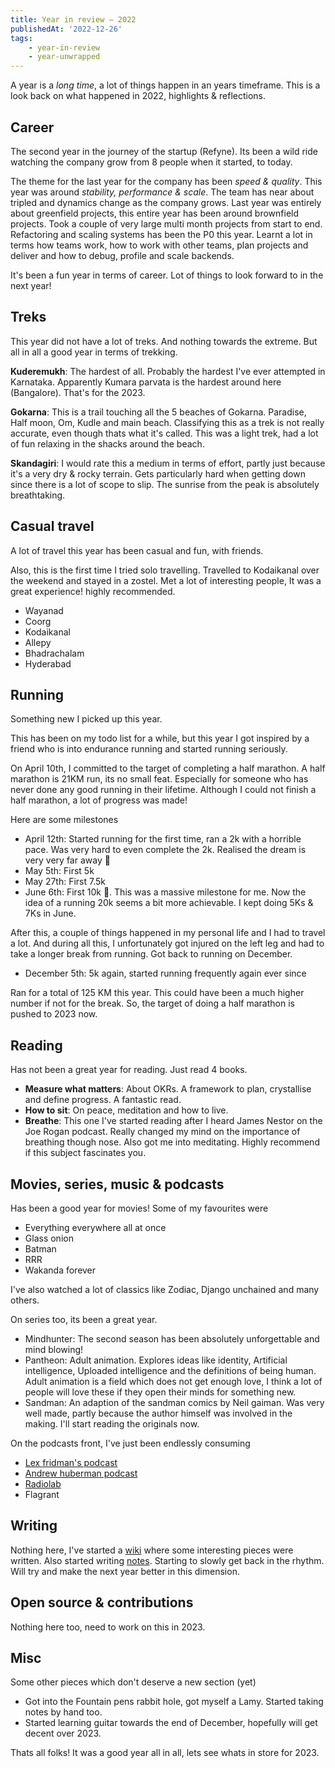 ```yaml
---
title: Year in review — 2022
publishedAt: '2022-12-26'
tags:
    - year-in-review
    - year-unwrapped
---
```


A year is a _long time_, a lot of things happen in an years timeframe. This is a look back on what happened in 2022, highlights & reflections.

## Career

The second year in the journey of the startup (Refyne). Its been a wild ride watching the company grow from 8 people when it started, to today.

The theme for the last year for the company has been _speed & quality_. This year was around _stability, performance & scale_. The team has near about tripled and dynamics change as the company grows.
Last year was entirely about greenfield projects, this entire year has been around brownfield projects. Took a couple of very large multi month projects from start to end. Refactoring and scaling systems has been the P0 this year. Learnt a lot in terms how teams work, how to work with other teams, plan projects and deliver and how to debug, profile and scale backends.

It's been a fun year in terms of career. Lot of things to look forward to in the next year!

## Treks

This year did not have a lot of treks. And nothing towards the extreme. But all in all a good year in terms of trekking.

**Kuderemukh**: The hardest of all. Probably the hardest I've ever attempted in Karnataka. Apparently Kumara parvata is the hardest around here (Bangalore). That's for the 2023.

**Gokarna**: This is a trail touching all the 5 beaches of Gokarna. Paradise, Half moon, Om, Kudle and main beach. Classifying this as a trek is not really accurate, even though thats what it's called. This was a light trek, had a lot of fun relaxing in the shacks around the beach.

**Skandagiri**: I would rate this a medium in terms of effort, partly just because it's a very dry & rocky terrain. Gets particularly hard when getting down since there is a lot of scope to slip. The sunrise from the peak is absolutely breathtaking.

## Casual travel

A lot of travel this year has been casual and fun, with friends.

Also, this is the first time I tried solo travelling. Travelled to Kodaikanal over the weekend and stayed in a zostel. Met a lot of interesting people, It was a great experience! highly recommended.

-   Wayanad
-   Coorg
-   Kodaikanal
-   Allepy
-   Bhadrachalam
-   Hyderabad

## Running

Something new I picked up this year.

This has been on my todo list for a while, but this year I got inspired by a friend who is into endurance running and started running seriously.

On April 10th, I committed to the target of completing a half marathon. A half marathon is 21KM run, its no small feat. Especially for someone who has never done any good running in their lifetime. Although I could not finish a half marathon, a lot of progress was made!

Here are some milestones

-   April 12th: Started running for the first time, ran a 2k with a horrible pace. Was very hard to even complete the 2k. Realised the dream is very very far away 🤣
-   May 5th: First 5k
-   May 27th: First 7.5k
-   June 6th: First 10k 🥳. This was a massive milestone for me. Now the idea of a running 20k seems a bit more achievable. I kept doing 5Ks & 7Ks in June.

After this, a couple of things happened in my personal life and I had to travel a lot. And during all this, I unfortunately got injured on the left leg and had to take a longer break from running. Got back to running on December.

-   December 5th: 5k again, started running frequently again ever since

Ran for a total of 125 KM this year. This could have been a much higher number if not for the break. So, the target of doing a half marathon is pushed to 2023 now.

## Reading

Has not been a great year for reading. Just read 4 books.

-   **Measure what matters**: About OKRs. A framework to plan, crystallise and define progress. A fantastic read.
-   **How to sit**: On peace, meditation and how to live.
-   **Breathe**: This one I've started reading after I heard James Nestor on the Joe Rogan podcast. Really changed my mind on the importance of breathing though nose. Also got me into meditating. Highly recommend if this subject fascinates you.

## Movies, series, music & podcasts

Has been a good year for movies! Some of my favourites were

-   Everything everywhere all at once
-   Glass onion
-   Batman
-   RRR
-   Wakanda forever

I've also watched a lot of classics like Zodiac, Django unchained and many others.

On series too, its been a great year.

-   Mindhunter: The second season has been absolutely unforgettable and mind blowing!
-   Pantheon: Adult animation. Explores ideas like identity, Artificial intelligence, Uploaded intelligence and the definitions of being human. Adult animation is a field which does not get enough love, I think a lot of people will love these if they open their minds for something new.
-   Sandman: An adaption of the sandman comics by Neil gaiman. Was very well made, partly because the author himself was involved in the making. I'll start reading the originals now.

On the podcasts front, I've just been endlessly consuming

-   [Lex fridman's podcast](https://lexfridman.com/podcast/)
-   [Andrew huberman podcast](https://hubermanlab.com/welcome-to-the-huberman-lab-podcast/)
-   [Radiolab](https://radiolab.org/)
-   Flagrant

## Writing

Nothing here, I've started a [wiki](https://wiki.bharatkalluri.com/) where some interesting pieces were written. Also started writing [notes](https://bharatkalluri.com/notes). Starting to slowly get back in the rhythm. Will try and make the next year better in this dimension.

## Open source & contributions

Nothing here too, need to work on this in 2023.

## Misc

Some other pieces which don't deserve a new section (yet)

-   Got into the Fountain pens rabbit hole, got myself a Lamy. Started taking notes by hand too.
-   Started learning guitar towards the end of December, hopefully will get decent over 2023.

Thats all folks! It was a good year all in all, lets see whats in store for 2023.
